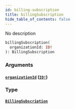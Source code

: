 ```yaml
---
id: billing-subscription
title: billingSubscription
hide_table_of_contents: false
---
```



No description

```graphql
billingSubscription(
  organizationId: ID!
): BillingSubscription
```


### Arguments

#### [`organizationId`](#) ([`ID!`](/swapi/scalars/id))




### Type

#### [`BillingSubscription`](/swapi/objects/billing-subscription)






